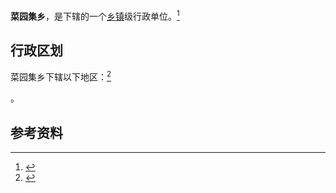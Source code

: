 {{中国乡级行政区|37/17/28/201/000}}

'''菜园集乡'''，是{{PRC admin/fullname|37/17/28/201/000|3}}下辖的一个[[乡镇|乡镇]]级行政单位。<ref>{{PRC admin/ref sgc|{{PRC admin/parent|37/17/28/201/000}}}}</ref>

== 行政区划 ==

菜园集乡下辖以下地区：<ref>{{PRC admin/ref sgc|37/17/28/201/000}}</ref>

{{PRC admin/children|37/17/28/201/000}}。

== 参考资料 ==

{{reflist}}

{{行政区划小作品}}
{{PRC admin/navcat|37/17/28/201/000}}